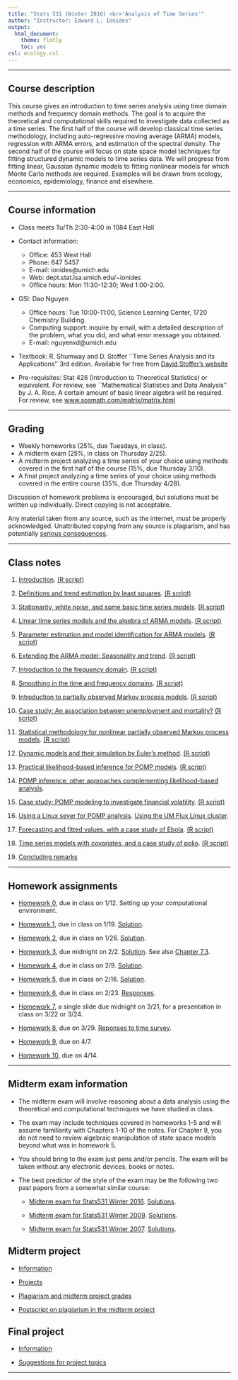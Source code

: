 ```yaml
---
title: "Stats 531 (Winter 2016) <br>'Analysis of Time Series'"
author: "Instructor: Edward L. Ionides"
output:
  html_document:
    theme: flatly
    toc: yes
csl: ecology.csl
---
```


------

## Course description

This course gives an introduction to time series analysis using
time domain methods and frequency domain methods. The goal is to
acquire the theoretical and computational skills required to investigate
data collected as a time series. The first half of the course will develop 
classical time series methodology, including auto-regressive moving average (ARMA) models, regression with ARMA errors, and estimation of the spectral density.
The second half of the course will focus on state space model techniques for fitting structured dynamic models to time series data. We will progress from fitting linear, Gaussian dynamic models to fitting nonlinear models for which Monte Carlo methods are required.
Examples will be drawn from ecology, economics, epidemiology, finance and elsewhere.

--------------

## Course information

* Class meets Tu/Th 2:30-4:00 in 1084 East Hall

* Contact information:
    + Office: 453 West Hall 
    + Phone: 647 5457 
    + E-mail: ionides@umich.edu 
    + Web: dept.stat.lsa.umich.edu/~ionides
    + Office hours:  Mon 11:30-12:30; Wed 1:00-2:00. 
* GSI: Dao Nguyen
    + Office hours: Tue 10:00-11:00, Science Learning Center, 1720 Chemistry Building.
    + Computing support: inquire by email, with a detailed description of the problem, what you did, and what error message you obtained.
    + E-mail: nguyenxd@umich.edu
* Textbook: R. Shumway and D. Stoffer ``Time Series Analysis and its Applications'' 3rd edition. Available for free from [David Stoffer's website](www.stat.pitt.edu/stoffer/tsa3/tsa3.pdf)
* Pre-requisites: Stat 426 (Introduction to Theoretical
 Statistics) or equivalent. For review, see ``Mathematical
 Statistics and Data Analysis'' by J. A. Rice. A certain amount
 of basic linear algebra will be required. For review, see 
[www.sosmath.com/matrix/matrix.html](www.sosmath.com/matrix/matrix.html)

-----------

##  Grading

* Weekly homeworks (25\%, due Tuesdays, in class).
* A midterm exam (25\%, in class on Thursday 2/25).
* A midterm project analyzing a time series of your choice using methods covered in the first half of the course (15\%, due Thursday 3/10). 
* A final project analyzing a time series of your choice using methods covered in the entire course (35\%, due Thursday 4/28). 

Discussion of homework problems is encouraged, but solutions must be written up individually.  Direct copying is not acceptable.

Any material taken from any source, such as the internet, must be properly acknowledged. Unattributed copying from any source is plagiarism, and has potentially [serious consequences](http://www.rackham.umich.edu/current-students/policies/academic-policies/section11).


----------

## Class notes

1. [Introduction](intro/intro.html). [(R script)](intro/intro.R)

2. [Definitions and trend estimation by least squares](trend/trend.html). [(R script)](trend/trend.R)

3. [Stationarity, white noise, and some basic time series models](notes3/notes3.html). [(R script)](notes3/notes3.R)

4. [Linear time series models and the algebra of ARMA models](notes4/notes4.html). [(R script)](notes4/notes4.R)

5. [Parameter estimation and model identification for ARMA models](notes5/notes5.html). [(R script)](notes5/notes5.R)

6. [Extending the ARMA model: Seasonality and trend](notes6/notes6.html). [(R script)](notes6/notes6.R)

7. [Introduction to the frequency domain](notes7/notes7.html). [(R script)](notes7/notes7.R)


8. [Smoothing in the time and frequency domains](notes8/notes8.html). [(R script)](notes8/notes8.R)

9. [Introduction to partially observed Markov process models](notes9/notes9.html). [(R script)](notes9/notes9.R)

10. [Case study: An association between unemployment and mortality?](notes10/notes10.html) [(R script)](notes10/notes10.R)

11. [Statistical methodology for nonlinear partially observed Markov process models](notes11/notes11.html). [(R script)](notes11/notes11.R)

12. [Dynamic models and their simulation by Euler’s method](notes12/notes12.html). [(R script)](notes12/notes12.R)

13. [Practical likelihood-based inference for POMP models](notes13/notes13.html). [(R script)](notes13/notes13.R)

14. [POMP inference: other approaches complementing likelihood-based analysis](notes14/notes14.html). 

15. [Case study: POMP modeling to investigate financial volatility](notes15/notes15.html). [(R script)](notes15/notes15.R)

16. [Using a Linux sever for POMP analysis](linux/linux.html). [Using the UM Flux Linux cluster](flux/flux.html).

17. [Forecasting and fitted values, with a case study of Ebola](notes17/notes17.html). [(R script)](notes17/notes17.R)

18. [Time series models with covariates, and a case study of polio](notes18/notes18.html). [(R script)](notes18/notes18.R)

19. [Concluding remarks](concluding_remarks/concluding_remarks.html)

--------

## Homework assignments

* [Homework 0](hw/hw00.html), due in class on 1/12. Setting up your computational environment.

* [Homework 1](hw/hw01.html), due in class on 1/19. [Solution](hw/sol01.html).

* [Homework 2](hw/hw02.html), due in class on 1/26. [Solution](hw/sol02.html).

* [Homework 3](hw/hw03.html), due midnight on 2/2. [Solution](hw/sol03.html). See also [Chapter 7.3](http://ionides.github.io/531w16/notes7/notes7.html#some-data-analysis-using-the-frequency-domain).

* [Homework 4](hw/hw04.html), due in class on 2/9. [Solution](hw/sol04.html).

* [Homework 5](hw/hw05.html), due in class on 2/16. [Solution](hw/sol05.html).

* [Homework 6](hw/hw06.html), due in class on 2/23. [Responses](hw/summary06.html).

* [Homework 7](hw/hw07.html), a single slide due midnight on 3/21, for a presentation in class on 3/22 or 3/24.

* [Homework 8](hw/hw08.html), due on 3/29. [Reponses to time survey](hw/summary08.html).

* [Homework 9](hw/hw09.html), due on 4/7.

* [Homework 10](hw/hw10.html), due on 4/14.




------------

## Midterm exam information

* The midterm exam will involve reasoning about a data analysis using the theoretical and computational techniques we have studied in class. 

* The exam may include techniques covered in homeworks 1-5 and will assume familiarity with Chapters 1-10 of the notes. For Chapter 9, you do not need to review algebraic manipulation of state space models beyond what was in homework 5. 

* You should bring to the exam just pens and/or pencils. The exam will be taken without any electronic devices, books or notes.

* The best predictor of the style of the exam may be the following two past papers from a somewhat similar course:

    +  [Midterm exam for Stats531 Winter 2016](exam/w16/mt531w16.pdf). [Solutions](exam/w16/mt531w16sol.pdf).

    +  [Midterm exam for Stats531 Winter 2009](exam/w09/mt531w09.pdf). [Solutions](exam/w09/mt531w09sol.pdf).

    + [Midterm exam for Stats531 Winter 2007](exam/w07/mt531w07.pdf). [Solutions](exam/w07/mt531w07sol.pdf).

## Midterm project

* [Information](midterm_project/midterm_project_info.html)

* [Projects](midterm_project/index.html)

* [Plagiarism and midterm project grades](midterm_project/plagiarism.html)

* [Postscript on plagiarism in the midterm project](midterm_project/postscript_on_plagiarism.html)

## Final project

* [Information](final_project/final_project_info.html)

* [Suggestions for project topics](final_project/project_ideas.html)

---------